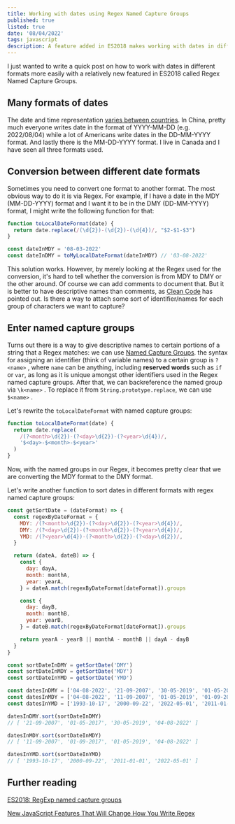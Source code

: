 ```yaml
---
title: Working with dates using Regex Named Capture Groups
published: true
listed: true
date: '08/04/2022'
tags: javascript
description: A feature added in ES2018 makes working with dates in different formats a bit easier
---
```


I just wanted to write a quick post on how to work with dates in different formats more easily with a relatively new featured in ES2018 called Regex Named Capture Groups.

## Many formats of dates

The date and time representation [varies between countries](https://en.wikipedia.org/wiki/Date_format_by_country). In China, pretty much everyone writes date in the format of YYYY-MM-DD (e.g. 2022/08/04) while a lot of Americans write dates in the DD-MM-YYYY format. And lastly there is the MM-DD-YYYY format. I live in Canada and I have seen all three formats used. 

## Conversion between different date formats

Sometimes you need to convert one format to another format. The most obvious way to do it is via Regex. For example, if I have a date in the MDY (MM-DD-YYYY) format and I want it to be in the DMY (DD-MM-YYYY) format, I might write the following function for that:

```jsx
function toLocalDateFormat(date) {
  return date.replace(/(\d{2})-(\d{2})-(\d{4})/, "$2-$1-$3")
}

const dateInMDY = '08-03-2022'
const dateInDMY = toMyLocalDateFormat(dateInMDY) // '03-08-2022'
```

This solution works. However, by merely looking at the Regex used for the conversion, it's hard to tell whether the conversion is from MDY to DMY or the other around. Of course we can add comments to document that. But it is better to have descriptive names than comments, as [Clean Code](https://www.oreilly.com/library/view/clean-code-a/9780136083238/) has pointed out. Is there a way to attach some sort of identifier/names for each group of characters we want to capture?

## Enter named capture groups

Turns out there is a way to give descriptive names to certain portions of a string that a Regex matches: we can use [Named Capture Groups](https://github.com/tc39/proposal-regexp-named-groups). the syntax for assigning an identifier (think of variable names) to a certain group is  `?<name>` , where `name` can be anything, including **reserved words** such as `if` or `var`, as long as it is unique amongst other identifiers used in the Regex named capture groups. After that, we can backreference the named group via `\k<name>` . To replace it from `String.prototype.replace`, we can use `$<name>` . 

Let's rewrite the `toLocalDateFormat` with named capture groups:

```jsx
function toLocalDateFormat(date) {
  return date.replace(
    /(?<month>\d{2})-(?<day>\d{2})-(?<year>\d{4})/,
    '$<day>-$<month>-$<year>'
  )
}
```

Now, with the named groups in our Regex, it becomes pretty clear that we are converting the MDY format to the DMY format.

Let's write another function to sort dates in different formats with regex named capture groups:

```jsx
const getSortDate = (dateFormat) => {
  const regexByDateFormat = {
    MDY: /(?<month>\d{2})-(?<day>\d{2})-(?<year>\d{4})/,
    DMY: /(?<day>\d{2})-(?<month>\d{2})-(?<year>\d{4})/,
    YMD: /(?<year>\d{4})-(?<month>\d{2})-(?<day>\d{2})/,
  }

  return (dateA, dateB) => {
    const {
      day: dayA,
      month: monthA,
      year: yearA,
    } = dateA.match(regexByDateFormat[dateFormat]).groups

    const {
      day: dayB,
      month: monthB,
      year: yearB,
    } = dateB.match(regexByDateFormat[dateFormat]).groups

    return yearA - yearB || monthA - monthB || dayA - dayB
  }
}

const sortDateInDMY = getSortDate('DMY')
const sortDateInMDY = getSortDate('MDY')
const sortDateInYMD = getSortDate('YMD')

const datesInDMY = ['04-08-2022', '21-09-2007', '30-05-2019', '01-05-2017']
const datesInMDY = ['04-08-2022', '11-09-2007', '01-05-2019', '01-09-2017']
const datesInYMD = ['1993-10-17', '2000-09-22', '2022-05-01', '2011-01-01']

datesInDMY.sort(sortDateInDMY) 
// [ '21-09-2007', '01-05-2017', '30-05-2019', '04-08-2022' ]

datesInMDY.sort(sortDateInMDY) 
// [ '11-09-2007', '01-09-2017', '01-05-2019', '04-08-2022' ]

datesInYMD.sort(sortDateInYMD) 
// [ '1993-10-17', '2000-09-22', '2011-01-01', '2022-05-01' ]
```

## Further reading

[ES2018: RegExp named capture groups](https://2ality.com/2017/05/regexp-named-capture-groups.html)

[New JavaScript Features That Will Change How You Write Regex](https://www.smashingmagazine.com/2019/02/regexp-features-regular-expressions/#named-capture-groups)